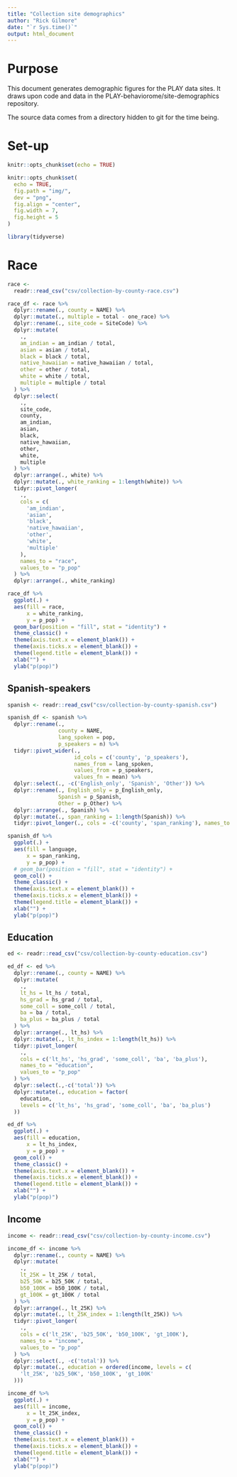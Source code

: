 ```yaml
---
title: "Collection site demographics"
author: "Rick Gilmore"
date: "`r Sys.time()`"
output: html_document
---
```



# Purpose

This document generates demographic figures for the PLAY data sites. It draws upon code and data in the PLAY-behaviorome/site-demographics repository.

The source data comes from a directory hidden to git for the time being.

# Set-up

```r
knitr::opts_chunk$set(echo = TRUE)

knitr::opts_chunk$set(
  echo = TRUE,
  fig.path = "img/",
  dev = "png",
  fig.align = "center",
  fig.width = 7,
  fig.height = 5
)

library(tidyverse)
```

# Race

```r
race <-
  readr::read_csv("csv/collection-by-county-race.csv")

race_df <- race %>%
  dplyr::rename(., county = NAME) %>%
  dplyr::mutate(., multiple = total - one_race) %>%
  dplyr::rename(., site_code = SiteCode) %>%
  dplyr::mutate(
    .,
    am_indian = am_indian / total,
    asian = asian / total,
    black = black / total,
    native_hawaiian = native_hawaiian / total,
    other = other / total,
    white = white / total,
    multiple = multiple / total
  ) %>%
  dplyr::select(
    .,
    site_code,
    county,
    am_indian,
    asian,
    black,
    native_hawaiian,
    other,
    white,
    multiple
  ) %>%
  dplyr::arrange(., white) %>%
  dplyr::mutate(., white_ranking = 1:length(white)) %>%
  tidyr::pivot_longer(
    .,
    cols = c(
      'am_indian',
      'asian',
      'black',
      'native_hawaiian',
      'other',
      'white',
      'multiple'
    ),
    names_to = "race",
    values_to = "p_pop"
  ) %>%
  dplyr::arrange(., white_ranking) 

```


```r
race_df %>%
  ggplot(.) +
  aes(fill = race,
      x = white_ranking,
      y = p_pop) +
  geom_bar(position = "fill", stat = "identity") +
  theme_classic() +
  theme(axis.text.x = element_blank()) +
  theme(axis.ticks.x = element_blank()) +
  theme(legend.title = element_blank()) +
  xlab("") +
  ylab("p(pop)")
```

## Spanish-speakers

```r
spanish <- readr::read_csv("csv/collection-by-county-spanish.csv")

spanish_df <- spanish %>%
  dplyr::rename(.,
                county = NAME,
                lang_spoken = pop,
                p_speakers = n) %>%
  tidyr::pivot_wider(.,
                     id_cols = c('county', 'p_speakers'),
                     names_from = lang_spoken,
                     values_from = p_speakers,
                     values_fn = mean) %>%
  dplyr::select(., -c('English_only', 'Spanish', 'Other')) %>%
  dplyr::rename(., English_only = p_English_only,
                Spanish = p_Spanish,
                Other = p_Other) %>%
  dplyr::arrange(., Spanish) %>%
  dplyr::mutate(., span_ranking = 1:length(Spanish)) %>%
  tidyr::pivot_longer(., cols = -c('county', 'span_ranking'), names_to = "language", values_to = "p_pop")
```

```r
spanish_df %>%
  ggplot(.) +
  aes(fill = language,
      x = span_ranking,
      y = p_pop) +
  # geom_bar(position = "fill", stat = "identity") +
  geom_col() +
  theme_classic() +
  theme(axis.text.x = element_blank()) +
  theme(axis.ticks.x = element_blank()) +
  theme(legend.title = element_blank()) +
  xlab("") +
  ylab("p(pop)")
```

## Education

```r
ed <- readr::read_csv("csv/collection-by-county-education.csv")

ed_df <- ed %>%
  dplyr::rename(., county = NAME) %>%
  dplyr::mutate(
    .,
    lt_hs = lt_hs / total,
    hs_grad = hs_grad / total,
    some_coll = some_coll / total,
    ba = ba / total,
    ba_plus = ba_plus / total
  ) %>%
  dplyr::arrange(., lt_hs) %>%
  dplyr::mutate(., lt_hs_index = 1:length(lt_hs)) %>%
  tidyr::pivot_longer(
    .,
    cols = c('lt_hs', 'hs_grad', 'some_coll', 'ba', 'ba_plus'),
    names_to = "education",
    values_to = "p_pop"
  ) %>%
  dplyr::select(.,-c('total')) %>%
  dplyr::mutate(., education = factor(
    education,
    levels = c('lt_hs', 'hs_grad', 'some_coll', 'ba', 'ba_plus')
  ))
```

```r
ed_df %>%
  ggplot(.) +
  aes(fill = education,
      x = lt_hs_index,
      y = p_pop) +
  geom_col() +
  theme_classic() +
  theme(axis.text.x = element_blank()) +
  theme(axis.ticks.x = element_blank()) +
  theme(legend.title = element_blank()) +
  xlab("") +
  ylab("p(pop)")
```

## Income

```r
income <- readr::read_csv("csv/collection-by-county-income.csv")

income_df <- income %>%
  dplyr::rename(., county = NAME) %>%
  dplyr::mutate(
    .,
    lt_25K = lt_25K / total,
    b25_50K = b25_50K / total,
    b50_100K = b50_100K / total,
    gt_100K = gt_100K / total
  ) %>%
  dplyr::arrange(., lt_25K) %>%
  dplyr::mutate(., lt_25K_index = 1:length(lt_25K)) %>%
  tidyr::pivot_longer(
    .,
    cols = c('lt_25K', 'b25_50K', 'b50_100K', 'gt_100K'),
    names_to = "income",
    values_to = "p_pop"
  ) %>%
  dplyr::select(., -c('total')) %>%
  dplyr::mutate(., education = ordered(income, levels = c(
    'lt_25K', 'b25_50K', 'b50_100K', 'gt_100K'
  )))
```

```r
income_df %>%
  ggplot(.) +
  aes(fill = income,
      x = lt_25K_index,
      y = p_pop) +
  geom_col() +
  theme_classic() +
  theme(axis.text.x = element_blank()) +
  theme(axis.ticks.x = element_blank()) +
  theme(legend.title = element_blank()) +
  xlab("") +
  ylab("p(pop)")
```

